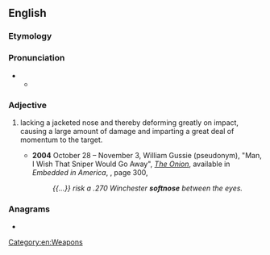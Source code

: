 ==English==

===Etymology===
{{compound|en|soft|nose}}

===Pronunciation===
* {{IPA|en|/ˈsɒftnəʊz/}}
** {{audio|en|LL-Q1860 (eng)-Vealhurl-softnose.wav |Audio (UK)}}

===Adjective===
{{en-adj|-}}

# {{lb|en|of a bullet}} lacking a jacketed nose and thereby deforming greatly on impact, causing a large amount of damage and imparting a great deal of momentum to the target.
#* '''2004''' October 28 – November 3, William Gussie (pseudonym), "Man, I Wish That Sniper Would Go Away", ''[[w:The Onion|The Onion]]'', available in ''Embedded in America'', {{ISBN|1400054567}}, page 300,
#*: ''{{...}} risk a .270 Winchester '''softnose''' between the eyes.''

===Anagrams===
* {{anagrams|en|a=efnoosst|eftsoons|festoons}}

[[Category:en:Weapons]]